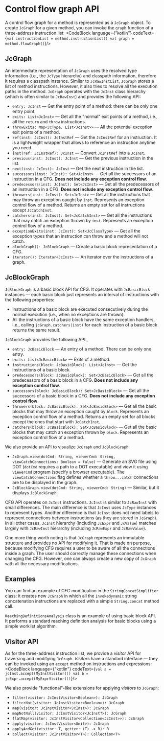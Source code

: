 
# Control flow graph API

A control flow graph for a method is represented as a `JcGraph` object. To create `JcGraph` for a given method, you can invoke the `graph` function of a three-address instruction list:
<CodeBlock language={"kotlin"} codeText={`
    val instructionList = method.instructionList()
    val graph = method.flowGraph()
`}/>

## JcGraph

An intermediate representation of `JcGraph` uses the resolved type information (i.e., the `JcType` hierarchy) and
classpath information, therefore it requires a classpath instance. Similar to `JcRawInstList`, `JcGraph` stores a
list of method instructions. However, it also tries to resolve all the execution paths in the method. `JcGraph`
operates with the `JcInst` class hierarchy (which is often similar to `JcRawInst`) and provides the following API:

* `entry: JcInst` &mdash; Get the entry point of a method: there can be only one entry point.
* `exits: List<JcInst>` &mdash; Get all the "normal" exit points of a method, i.e., all the `return` and `throw`
  instructions.
* `throwExits: Map<JcType, List<JcInst>>` &mdash; All the potential exception exit points of a method.
* `ref(inst: JcInst): JcInstRef` &mdash; Get the `JcInstRef` for an instruction. It is a lightweight wrapper that
  allows to reference an instruction anytime you need.
* `inst(ref: JcInstRef): JcInst` &mdash; Convert `JcInstRef` into a `JcInst`.
* `previous(inst: JcInst): JcInst` &mdash; Get the previous instruction in the list.
* `next(inst: JcInst): JcInst` &mdash; Get the next instruction in the list.
* `successors(inst: JcInst): Set<JcInst>` &mdash; Get all the successors of an instruction
  in a CFG. **Does not include any exception control flow**.
* `predecessors(inst: JcInst): Set<JcInst>` &mdash; Get all the predecessors of an instruction
  in a CFG. **Does not include any exception control flow**.
* `throwers(inst: JcInst): Set<JcInst>` &mdash; Get all the instructions that may throw an
  exception caught by `inst`. Represents an exception control flow of
  a method. Returns an empty set for all instructions except `JcCatchInst`.
* `catchers(inst: JcInst): Set<JcCatchInst>` &mdash; Get all the instructions that may catch an
  exception thrown by `inst`. Represents an exception control flow of a method.
* `exceptionExits(inst: JcInst): Set<JcClassType>` &mdash; Get all the exception types that
  an instruction can throw and a method will not catch.
* `blockGraph(): JcBlockGraph` &mdash; Create a basic block representation of a CFG.
* `iterator(): Iterator<JcInst>` &mdash; An iterator over the instructions of a graph.

## JcBlockGraph

`JcBlockGraph` is a basic block API for CFG. It operates with `JcBasicBlock` instances — each
basic block just represents an interval of instructions with the following properties:

* Instructions of a basic block are executed consecutively during
  the normal execution (i.e., when no exceptions are thrown).
* All the instructions of a basic block have the same exception handlers, i.e., calling
  `jcGraph.catchers(inst)` for each instruction of a basic block returns the same result.

`JcBlockGraph` provides the following API:,
* `entry: JcBasicBlock` &mdash; An entry of a method. There can be only one entry.
* `exits: List<JcBasicBlock>` &mdash; Exits of a method.
* `instructions(block: JcBasicBlock): List<JcInst>` &mdash; Get the instructions of a basic
  block.
* `predecessors(block: JcBasicBlock): Set<JcBasicBlock>` &mdash; Get all the predecessors of a
  basic block in a CFG. **Does not include any exception control flow**.
* `successors(block: JcBasicBlock): Set<JcBasicBlock>` &mdash; Get all the successors of a
  basic block in a CFG. **Does not include any exception control flow**.
* `throwers(block: JcBasicBlock): Set<JcBasicBlock>` &mdash; Get all the basic blocks that may throw an
  exception caught by `block`. Represents an exception control flow of
  a method. Returns an empty set for all blocks except the ones that start with `JcCatchInst`.
* `catchers(block: JcBasicBlock): Set<JcBasicBlock>` &mdash; Get all the basic blocks that may catch an
  exception thrown by `block`. Represents an exception control flow of a method.

We also provide an API to visualize `JcGraph` and `JcBlockGraph`:
* `JcGraph.view(dotCmd: String, viewerCmd: String, viewCatchConnections: Boolean = false)` &mdash;
  Generate an SVG file using DOT (`dotCmd` requires a path to a DOT executable) and view
  it using `viewerCmd` program (specify a browser executable). The `viewCatchConnections` flag
  defines whether a `throw...catch` connections are to be displayed in the graph.
* `JcBlockGraph.view(dotCmd: String, viewerCmd: String)` &mdash; Similar, but it displays
  `JcBlockGraph`.

CFG API operates on `JcInst` instructions. `JcInst` is similar to `JcRawInst` with
small differences. The main difference is that `JcInst` uses `JcType` instances to represent
types. Another difference is that `JcInst` does not need labels to represent connections
between instructions (as they are stored in `JcGraph`). In all other cases, `JcInst` hierarchy
(including `JcExpr` and `JcValue`) matches largely with `JcRawInst` hierarchy
(including `JcRawExpr` and `JcRawValue`).

One more thing worth noting is that `JcGraph` represents an immutable structure and provides no API for modifying it. That is made on purpose, because modifying CFG
requires a user to be aware of all the connections inside a graph. The user should correctly manage
these connections when changing the CFG. However, one can always create a new copy of
`JcGraph` with all the necessary modifications.

## Examples

You can find an example of CFG modification in the `StringConcatSimplifier` class: it creates new
`JcGraph` in which all the `invokedynamic` string concatenation instructions are
replaced with a simple `String.concat` method call.

`ReachingDefinitionsAnalysis` class is an example of using basic block API. It performs
a standard reaching definition analysis for basic blocks using a simple worklist algorithm.

## Visitor API

As for the three-address instruction list, we provide a _visitor_ API for traversing and
modifying `JcGraph`. _Visitors_ have a standard interface — they can be invoked using an
`accept` method on instructions and expressions:
<CodeBlock language={"kotlin"} codeText={`
val a = jcInst.accept(MyInstVisitor())
val b = jcExpr.accept(MyExprVisitor())
`}/>

We also provide "functional"-like extensions for applying _visitors_ to `JcGraph`:
* `filter(visitor: JcInstVisitor<Boolean>): JcGraph`
* `filterNot(visitor: JcInstVisitor<Boolean>): JcGraph`
* `map(visitor: JcInstVisitor<JcInst>): JcGraph`
* `mapNotNull(visitor: JcInstVisitor<JcInst?>): JcGraph`
* `flatMap(visitor: JcInstVisitor<Collection<JcInst>>): JcGraph`
* `apply(visitor: JcInstVisitor<Unit>): JcGraph`
* `applyAndGet(visitor: T, getter: (T) -> R): R`
* `collect(visitor: JcInstVisitor<T>): Collection<T>`
